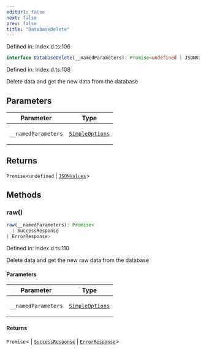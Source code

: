 ```yaml
---
editUrl: false
next: false
prev: false
title: "DatabaseDelete"
---
```


Defined in: index.d.ts:106

```ts
interface DatabaseDelete(__namedParameters): Promise<undefined | JSONValues>
```

Defined in: index.d.ts:108

Delete data and get the new data from the database

## Parameters

<table>
<thead>
<tr>
<th>Parameter</th>
<th>Type</th>
</tr>
</thead>
<tbody>
<tr>
<td>

`__namedParameters`

</td>
<td>

[`SimpleOptions`](/webdb/reference/interfaces/simpleoptions/)

</td>
</tr>
</tbody>
</table>

## Returns

`Promise`\<`undefined` \| [`JSONValues`](/webdb/reference/type-aliases/jsonvalues/)\>

## Methods

### raw()

```ts
raw(__namedParameters): Promise<
  | SuccessResponse
| ErrorResponse>
```

Defined in: index.d.ts:110

Delete data and get the new raw data from the database

#### Parameters

<table>
<thead>
<tr>
<th>Parameter</th>
<th>Type</th>
</tr>
</thead>
<tbody>
<tr>
<td>

`__namedParameters`

</td>
<td>

[`SimpleOptions`](/webdb/reference/interfaces/simpleoptions/)

</td>
</tr>
</tbody>
</table>

#### Returns

`Promise`\<
  \| [`SuccessResponse`](/webdb/reference/interfaces/successresponse/)
  \| [`ErrorResponse`](/webdb/reference/interfaces/errorresponse/)\>
